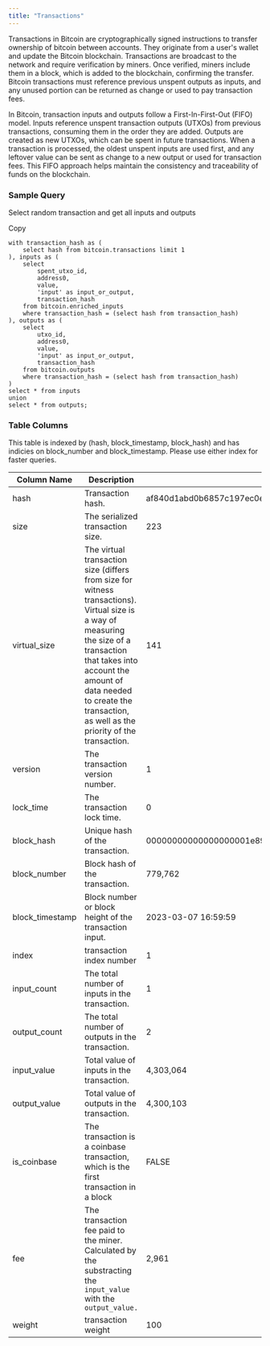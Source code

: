 ```yaml
---
title: "Transactions"
---
```


Transactions in Bitcoin are cryptographically signed instructions to transfer ownership of bitcoin between accounts. They originate from a user's wallet and update the Bitcoin blockchain. Transactions are broadcast to the network and require verification by miners. Once verified, miners include them in a block, which is added to the blockchain, confirming the transfer. Bitcoin transactions must reference previous unspent outputs as inputs, and any unused portion can be returned as change or used to pay transaction fees.

In Bitcoin, transaction inputs and outputs follow a First-In-First-Out (FIFO) model. Inputs reference unspent transaction outputs (UTXOs) from previous transactions, consuming them in the order they are added. Outputs are created as new UTXOs, which can be spent in future transactions. When a transaction is processed, the oldest unspent inputs are used first, and any leftover value can be sent as change to a new output or used for transaction fees. This FIFO approach helps maintain the consistency and traceability of funds on the blockchain.

### Sample Query

Select random transaction and get all inputs and outputs

Copy

```
with transaction_hash as (
    select hash from bitcoin.transactions limit 1
), inputs as (
    select 
        spent_utxo_id, 
        address0, 
        value, 
        'input' as input_or_output, 
        transaction_hash
    from bitcoin.enriched_inputs 
    where transaction_hash = (select hash from transaction_hash)
), outputs as (
    select 
        utxo_id, 
        address0, 
        value, 
        'input' as input_or_output, 
        transaction_hash
    from bitcoin.outputs 
    where transaction_hash = (select hash from transaction_hash)
)
select * from inputs 
union
select * from outputs;
```

### Table Columns

This table is indexed by (hash, block\_timestamp, block\_hash) and has indicies on block\_number and block\_timestamp. Please use either index for faster queries.

| Column Name      | Description                                                                                                                                                                                                                                                      | Example                                                          |
| ---------------- | ---------------------------------------------------------------------------------------------------------------------------------------------------------------------------------------------------------------------------------------------------------------- | ---------------------------------------------------------------- |
| hash             | Transaction hash.                                                                                                                                                                                                                                                | af840d1abd0b6857c197ec0e1bdc5b852db03f0bc9aac2f9472b5513155d9330 |
| size             | The serialized transaction size.                                                                                                                                                                                                                                 | 223                                                              |
| virtual\_size    | The virtual transaction size (differs from size for witness transactions). Virtual size is a way of measuring the size of a transaction that takes into account the amount of data needed to create the transaction, as well as the priority of the transaction. | 141                                                              |
| version          | The transaction version number.                                                                                                                                                                                                                                  | 1                                                                |
| lock\_time       | The transaction lock time.                                                                                                                                                                                                                                       | 0                                                                |
| block\_hash      | Unique hash of the transaction.                                                                                                                                                                                                                                  | 00000000000000000001e89fb4c1b662debc5200b58e53295f509c98416818c2 |
| block\_number    | Block hash of the transaction.                                                                                                                                                                                                                                   | 779,762                                                          |
| block\_timestamp | Block number or block height of the transaction input.                                                                                                                                                                                                           | 2023-03-07 16:59:59                                              |
| index            | transaction index number                                                                                                                                                                                                                                         | 1                                                                |
| input\_count     | The total number of inputs in the transaction.                                                                                                                                                                                                                   | 1                                                                |
| output\_count    | The total number of outputs in the transaction.                                                                                                                                                                                                                  | 2                                                                |
| input\_value     | Total value of inputs in the transaction.                                                                                                                                                                                                                        | 4,303,064                                                        |
| output\_value    | Total value of outputs in the transaction.                                                                                                                                                                                                                       | 4,300,103                                                        |
| is\_coinbase     | The transaction is a coinbase transaction, which is the first transaction in a block                                                                                                                                                                             | FALSE                                                            |
| fee              | The transaction fee paid to the miner. Calculated by the substracting the `input_value` with the `output_value.`                                                                                                                                                 | 2,961                                                            |
| weight           | transaction weight                                                                                                                                                                                                                                               | 100                                                              |


